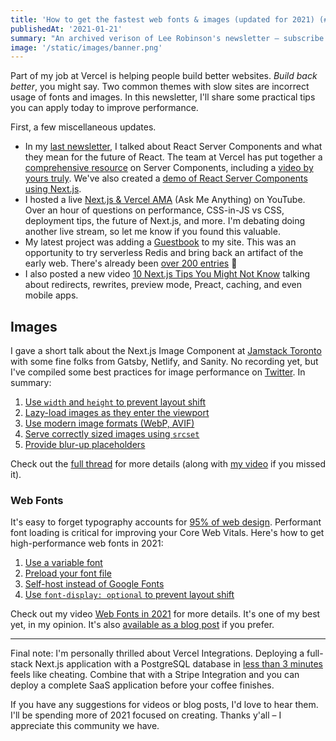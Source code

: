 ```yaml
---
title: 'How to get the fastest web fonts & images (updated for 2021) (#27)'
publishedAt: '2021-01-21'
summary: "An archived verison of Lee Robinson's newsletter – subscribe to get early access."
image: '/static/images/banner.png'
---
```


Part of my job at Vercel is helping people build better websites. _Build back better_, you might say. Two common themes with slow sites are incorrect usage of fonts and images. In this newsletter, I'll share some practical tips you can apply today to improve performance.

First, a few miscellaneous updates.

- In my [last newsletter](https://leerob.io/newsletter/26), I talked about React Server Components and what they mean for the future of React. The team at Vercel has put together a [comprehensive resource](https://vercel.com/blog/everything-about-react-server-components) on Server Components, including a [video by yours truly](https://www.youtube.com/watch?v=DuSa5E-GgwU). We've also created a [demo of React Server Components using Next.js](https://next-server-components.vercel.app/).
- I hosted a live [Next.js & Vercel AMA](https://www.youtube.com/watch?v=CwxS86AQNu8) (Ask Me Anything) on YouTube. Over an hour of questions on performance, CSS-in-JS vs CSS, deployment tips, the future of Next.js, and more. I'm debating doing another live stream, so let me know if you found this valuable.
- My latest project was adding a [Guestbook](https://leerob.io/guestbook) to my site. This was an opportunity to try serverless Redis and bring back an artifact of the early web. There's already been [over 200 entries](https://leerob.io/guestbook) 🤯
- I also posted a new video [10 Next.js Tips You Might Not Know](https://www.youtube.com/watch?v=R59e1Vl5lO8) talking about redirects, rewrites, preview mode, Preact, caching, and even mobile apps.

## Images

I gave a short talk about the Next.js Image Component at [Jamstack Toronto](https://twitter.com/MHillestad/status/1351931891176247296) with some fine folks from Gatsby, Netlify, and Sanity. No recording yet, but I've compiled some best practices for image performance on [Twitter](https://twitter.com/leeerob/status/1352264153411497993). In summary:

1. [Use `width` and `height` to prevent layout shift](https://twitter.com/leeerob/status/1352264154481045506)
2. [Lazy-load images as they enter the viewport](https://twitter.com/leeerob/status/1352264155902963712)
3. [Use modern image formats (WebP, AVIF)](https://twitter.com/leeerob/status/1352264157228388352)
4. [Serve correctly sized images using `srcset`](https://twitter.com/leeerob/status/1352264158281129986)
5. [Provide blur-up placeholders](https://twitter.com/leeerob/status/1352264162248957953)

Check out the [full thread](https://twitter.com/leeerob/status/1352264153411497993) for more details (along with [my video](https://www.youtube.com/watch?v=h0gj4gOjz44&feature=youtu.be) if you missed it).

### Web Fonts

It's easy to forget typography accounts for [95% of web design](https://ia.net/topics/the-web-is-all-about-typography-period/). Performant font loading is critical for improving your Core Web Vitals. Here's how to get high-performance web fonts in 2021:

1. [Use a variable font](https://twitter.com/leeerob/status/1345554814248374273)
2. [Preload your font file](https://twitter.com/leeerob/status/1345554815158546432)
3. [Self-host instead of Google Fonts](https://twitter.com/leeerob/status/1345554816140005379)
4. [Use `font-display: optional` to prevent layout shift](https://twitter.com/leeerob/status/1345554817092083712)

Check out my video [Web Fonts in 2021](https://www.youtube.com/watch?v=G0cOQ79WKZE) for more details. It's one of my best yet, in my opinion. It's also [available as a blog post](https://leerob.io/blog/fonts) if you prefer.

---

Final note: I'm personally thrilled about Vercel Integrations. Deploying a full-stack Next.js application with a PostgreSQL database in [less than 3 minutes](https://twitter.com/leeerob/status/1351576575888797696) feels like cheating. Combine that with a Stripe Integration and you can deploy a complete SaaS application before your coffee finishes.

If you have any suggestions for videos or blog posts, I'd love to hear them. I'll be spending more of 2021 focused on creating. Thanks y'all – I appreciate this community we have.
